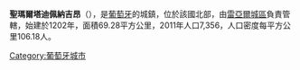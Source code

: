 {{unreferenced|time=2015-06-30T13:40:46+00:00}}
{{Coord|41|13|24|N|7|49|11|W|display=title}}

'''聖瑪爾塔迪佩納吉昂'''（{{lang-pt|Santa Marta de Penaguião}}），是[[葡萄牙|葡萄牙]]的城鎮，位於該國北部，由[[雷亞爾城區|雷亞爾城區]]負責管轄，始建於1202年，面積69.28平方公里，2011年人口7,356，人口密度每平方公里106.18人。

{{Portugal-geo-stub}}
[[Category:葡萄牙城市|Category:葡萄牙城市]]
